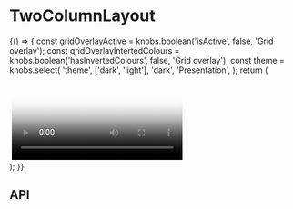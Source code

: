 
<Meta title="Components/TwoColumnLayout" component={TwoColumnLayout} />

# TwoColumnLayout

<Preview>
  <Story name="Base component">
    {() => {
      const gridOverlayActive = knobs.boolean('isActive', false, 'Grid overlay');
      const gridOverlayIntertedColours = knobs.boolean('hasInvertedColours', false, 'Grid overlay');
      const theme = knobs.select(
        'theme',
        ['dark', 'light'],
        'dark',
        'Presentation',
      );
      return (
        <div>
          <GridOverlay isActive={gridOverlayActive} hasInvertedColours={gridOverlayIntertedColours} />
          <TwoColumnLayout
            childrenClassNames={{ sidebar: 'sidebar', content: 'content' }}
            content={
              <React.Fragment>
                <BodyCopy
                  copy="Lorem ipsum dolor sit amet, consectetur adipiscing elit. In a metus vulputate, consectetur mauris sit amet, auctor tortor. Nunc at mauris enim. Maecenas tincidunt metus placerat, interdum arcu ac, semper lectus. Quisque venenatis dictum interdum. Maecenas velit tortor, egestas at ornare quis, egestas quis dui. Suspendisse rhoncus sagittis diam"
                  heading="Fusce a sollicitudin lacus"
                  id="Anti-Oxidant"
                  theme={theme}
                />
                <Image
                  theme={theme}
                  altText="Lorem ipsum dolor sit amet"
                  cta={{
                    url: '/',
                  }}
                  large="./assets/images/ImageCarousel/image-one-large.jpg"
                  medium="./assets/images/ImageCarousel/image-one-medium.jpg"
                  small="./assets/images/ImageCarousel/image-one-small.jpg"
                />
                <TwoColumnList
                  leftColumn={TwoColumnListFixture.leftColumn}
                  rightColumn={TwoColumnListFixture.rightColumn}
                  theme={theme}
                />
                <Video
                  hasAllowAudio={false}
                  hasAutoplay={false}
                  hasLoop={false}
                  hasSpanContent={false}
                  hasPlayInFullScreen={false}
                  isFullWidth={true}
                  large="https://player.vimeo.com/external/225136214.hd.mp4?s=a01cd8b47f35767394e48dc01af10510ef8ff4dd&profile_id=174"
                  medium="https://player.vimeo.com/external/225136214.hd.mp4?s=a01cd8b47f35767394e48dc01af10510ef8ff4dd&profile_id=174"
                  poster={{
                    copy: {
                      altText:
                        'How to Use Video for Tea Tree Leaf Facial Exfoliant',
                    },
                    large: './assets/images/MediaWithContent/video-poster.png',
                    medium: './assets/images/MediaWithContent/video-poster.png',
                    small: './assets/images/MediaWithContent/video-poster.png',
                  }}
                  small="https://player.vimeo.com/external/225136214.hd.mp4?s=a01cd8b47f35767394e48dc01af10510ef8ff4dd&profile_id=174"
                />
                <Accordion
                  items={[
                    {
                      id: '1',
                      heading:
                        'What are the granting programs available for application?',
                      content:
                        'The Aesop Foundation will consider support for organisations working in Australia. While the majority of our grants are awarded to organisations that are invited to apply, we remain open to hearing new ideas from potential partners. If you believe your organisation’s project meets the objectives and guidelines of the Foundation we warmly invite you to submit a letter of enquiry.',
                    },
                    {
                      id: '2',
                      heading:
                        'What organisations are considered for applications?',
                      content:
                        'The Aesop Foundation supports its partners through two granting programs. The Companion Grants program provides up to AUD30,000, usually for a single year. The Partnerships Grants program provides between AUD100,000-300,000 per year for up to five years.',
                    },
                    {
                      id: '3',
                      heading: 'What are the guidelines for an application?',
                      content: (
                        <React.Fragment>
                          <p>
                            We respectfully request that you review the following
                            guidelines to ensure close alignment prior to
                            submitting a letter of enquiry:
                          </p>
                          <p>
                            Applicant organisations must be a DGR Item 1 entity,
                            operating in Australia and a charity registered with
                            the ACNC.
                          </p>
                          <p>
                            The project must meet, or make a contribution to
                            meeting, one or both of the objectives of the
                            Foundation, as follows',
                          </p>
                        </React.Fragment>
                      ),
                    },
                  ]}
                  theme={knobs.select(
                    'theme',
                    ['dark', 'light'],
                    'dark',
                    'Presentation',
                  )}
                />
                <BynderWidget
                  theme={theme}
                  heading="Media Releases"
                  id="6E8E63F9-7A54-442B-861E291124E19D94"
                />
              </React.Fragment>
            }
            hasFullWidthContent={knobs.boolean(
              'hasFullWidthContent',
              false,
              'Presentation',
            )}
            id="TwoColumn-id"
            isReversed={knobs.boolean('isReversed', true, 'Presentation')}
            sidebar={
              <React.Fragment>
                <BodyCopy
                  copy="Lorem ipsum dolor sit amet, consectetur adipiscing elit. In a metus vulputate, consectetur mauris sit amet, auctor tortor. Nunc at mauris enim. Maecenas tincidunt metus placerat, interdum arcu ac, semper lectus. Quisque venenatis dictum interdum. Maecenas velit tortor, egestas at ornare quis, egestas quis dui. Suspendisse rhoncus sagittis diam"
                  cta={{
                    id: 'button-id',
                    text: 'Lorem ipsum dolor',
                    url: '/',
                    openInANewWindow: true,
                    style: 'Internal Button Link',
                  }}
                  secondaryCta={{
                    id: 'button-id',
                    text: 'Ipsum dolor',
                    url: '/',
                    openInANewWindow: true,
                    style: 'Internal Button Link',
                  }}
                  eyebrow="In a metus vulputate"
                  hasSerifFontHeading={true}
                  heading="Lorem ipsum dolor sit amet"
                  id="Anti-Oxidant"
                  subHeading="Quisque venenatis dictum interdum"
                  theme={theme}
                />
                <Image
                  theme={theme}
                  altText="Lorem ipsum dolor sit amet"
                  cta={{
                    url: '/',
                  }}
                  large="./assets/images/HeroWithContent/Large_JPG-Aesop_Combination_Skin_Range_Page_Primary_Image_640x456px_M.jpg"
                  medium="./assets/images/HeroWithContent/Large_JPG-Aesop_Combination_Skin_Range_Page_Primary_Image_640x456px_M.jpg"
                  small="./assets/images/HeroWithContent/Large_JPG-Aesop_Combination_Skin_Range_Page_Primary_Image_640x456px_M.jpg"
                />
                <SubNav
                  theme={theme}
                  id="Navigation block"
                  isSelect={true}
                  links={SubNavFixture.links}
                />
              </React.Fragment>
            }
            theme={theme}
          />
        </div>
      );
    }}
  </Story>
</Preview>

## API

<Props of={TwoColumnLayout} />
